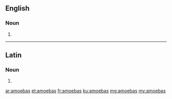 {{also|amöbas|amœbas}}
==English==

===Noun===
{{head|en|noun plural form}}

# {{plural of|amoeba|lang=en}}

----

==Latin==

===Noun===
{{la-noun-form|amoebās}}

# {{inflection of|amoeba||acc|p|lang=la}}

[[ar:amoebas]]
[[et:amoebas]]
[[fr:amoebas]]
[[ku:amoebas]]
[[mg:amoebas]]
[[my:amoebas]]